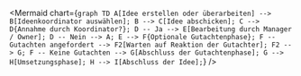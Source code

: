 
<Mermaid
  chart={`graph TD
    A[Idee erstellen oder überarbeiten] --> B[Ideenkoordinator auswählen];
    B --> C[Idee abschicken];
    C --> D{Annahme durch Koordinator?};
    D -- Ja --> E[Bearbeitung durch Manager / Owner];
    D -- Nein --> A;
    E --> F{Optionale Gutachtenphase};
    F -- Gutachten angefordert --> F2[Warten auf Reaktion der Gutachter];
    F2 --> G;
    F -- Keine Gutachten --> G[Abschluss der Gutachtenphase];
    G --> H[Umsetzungsphase];
    H --> I[Abschluss der Idee];`}
/>
